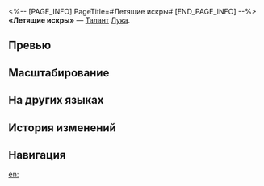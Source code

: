 <%-- [PAGE_INFO]
PageTitle=#Летящие искры#
[END_PAGE_INFO] --%>
{{Навык Инфобокс
|Название         = Летящие искры
|Изображение      = Навык Летящие искры.png
|Персонаж         = Лука
|Тип              = Талант
|Тэг              = Усиление
|УронСтойк        = 
|ЭнергияГен       = 
|Энергия          = 
|Длительность     = 
|Описание         = Когда Лука использует базовую атаку Прямой удар или навык Кровоточащий удар, он получает 1 ур. статуса Воля к битве до макс. 4 ур. Когда Лука набирает 2 и более уровней этого статуса, его базовая атака Прямой удар усиливается до атаки Раскалывающий небеса кулак. Когда удар Восходящий апперкот усиленной базовой атаки поражает противника со статусом Кровотечение, этот статус немедленно наносит урон, равный {{Цвет|Выделенный|68%—88,4%}} от изначального урона, 1 доп. раз. В начале боя Лука получает 1 ур. статуса Воля к битве.
|Свойство1        = 
|Масштабирование1 = 
}}
'''«Летящие искры»''' — [[Талант]] [[Лука]].

==Превью==
{{Превью
|Файл = Летящие искры Превью
}}

==Масштабирование==
{{Масштабирование навыка|тип=Талант
|68%;69.7%;71.4%;73.1%;74.8%;76.5%;78.63%;80.75%;82.88%;85%;86.7%;88.4%;90.1%;91.8%;93.5%
}}

==На других языках==
{{На других языках
|en   = Flying Sparks
|zhs  = 火花四溅
|zht  = 火花四濺
|ja   = {{Rubi|飛|と}}び{{Rubi|散|ち}}る{{Rubi|火花|ひばな}}
|ko   = 흩날리는 불꽃
|es   = Chispas por todas partes
|fr   = Étincelles volantes
|ru   = Летящие искры
|th   = Flying Sparks
|vi   = Tia Lửa Bắn Tóe
|de   = Fliegende Funken
|id   = Flying Sparks
|pt   = Faíscas Voadoras
}}

==История изменений==
{{История изменений|3.5}}

==Навигация==
{{Навык Навбокс|Лука}}

[[en:]]